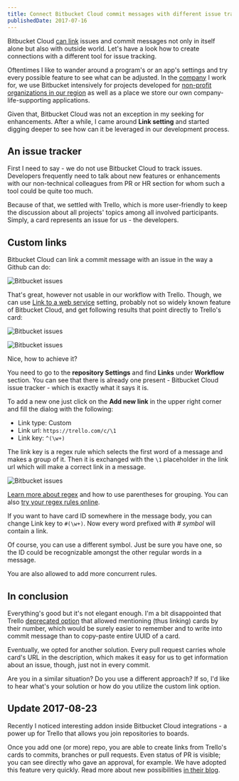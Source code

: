 ```yaml
---
title: Connect Bitbucket Cloud commit messages with different issue tracker
publishedDate: 2017-07-16
---
```


Bitbucket Cloud [can link](https://blog.bitbucket.org/2012/06/18/use-custom-regex-to-link-anywhere-on-bitbucket/) issues and commit messages not only in itself alone but also with outside world. Let's have a look how to create connections with a different tool for issue tracking.

Oftentimes I like to wander around a program's or an app's settings and try every possible feature to see what can be adjusted. In the [company](http://www.nesskdc.sk/) I work for, we use Bitbucket intensively for projects developed for [non-profit organizations in our region](http://www.nesskdc.sk/en/community-support/ness-kdc-to-kosice/) as well as a place we store our own company-life-supporting applications.

Given that, Bitbucket Cloud was not an exception in my seeking for enhancements. After a while, I came around **Link setting** and started digging deeper to see how can it be leveraged in our development process.

## An issue tracker

First I need to say - we do not use Bitbucket Cloud to track issues. Developers frequently need to talk about new features or enhancements with our non-technical colleagues from PR or HR section for whom such a tool could be quite too much.

Because of that, we settled with Trello, which is more user-friendly to keep the discussion about all projects' topics among all involved participants. Simply, a card represents an issue for us - the developers.

## Custom links

Bitbucket Cloud can link a commit message with an issue in the way a Github can do:

![Bitbucket issues](/images/bitbucket-with-different-issue-tracker/bitbucket-issues.png 'Bitbucket issue tracker')

That's great, however not usable in our workflow with Trello. Though, we can use [Link to a web service](https://confluence.atlassian.com/bitbucket/link-to-a-web-service-283641959.html) setting, probably not so widely known feature of Bitbucket Cloud, and get following results that point directly to Trello's card:

![Bitbucket issues](/images/bitbucket-with-different-issue-tracker/bitbucket-issues-custom-01.png 'link is at the beginning of the message')

![Bitbucket issues](/images/bitbucket-with-different-issue-tracker/bitbucket-issues-custom-02.png 'link can be also somewhere in the middle')

Nice, how to achieve it?

You need to go to the **repository Settings** and find **Links** under **Workflow** section. You can see that there is already one present - Bitbucket Cloud issue tracker - which is exactly what it says it is.

To add a new one just click on the **Add new link** in the upper right corner and fill the dialog with the following:

- Link type: Custom
- Link url: `https://trello.com/c/\1`
- Link key: `^(\w+)`

The link key is a regex rule which selects the first word of a message and makes a group of it. Then it is exchanged with the `\1` placeholder in the link url which will make a correct link in a message.

![Bitbucket issues](/images/bitbucket-with-different-issue-tracker/bitbucket-issues-dialog.png)

<Tip>

[Learn more about regex](http://www.regular-expressions.info/brackets.html) and how to use parentheses for grouping. You can also [try your regex rules online](https://regex101.com/).

</Tip>

If you want to have card ID somewhere in the message body, you can change Link key to `#(\w+)`. Now every word prefixed with _# symbol_ will contain a link.

Of course, you can use a different symbol. Just be sure you have one, so the ID could be recognizable amongst the other regular words in a message.

You are also allowed to add more concurrent rules.

## In conclusion

Everything's good but it's not elegant enough. I'm a bit disappointed that Trello [deprecated option](https://trello.com/c/sSldoiVf/46-deprecated-mentioning-cards-by-number-e-g-46-creates-hyperlinks) that allowed mentioning (thus linking) cards by their number, which would be surely easier to remember and to write into commit message than to copy-paste entire UUID of a card.

Eventually, we opted for another solution. Every pull request carries whole card's URL in the description, which makes it easy for us to get information about an issue, though, just not in every commit.

Are you in a similar situation? Do you use a different approach? If so, I'd like to hear what's your solution or how do you utilize the custom link option.

## Update 2017-08-23

Recently I noticed interesting addon inside Bitbucket Cloud integrations - a power up for Trello that allows you join repositories to boards.

Once you add one (or more) repo, you are able to create links from Trello's cards to commits, branches or pull requests. Even status of PR is visible; you can see directly who gave an approval, for example. We have adopted this feature very quickly. Read more about new possibilities [in their blog](https://blog.trello.com/trello-power-ups-for-jira-bitbucket-confluence-hipchat).
